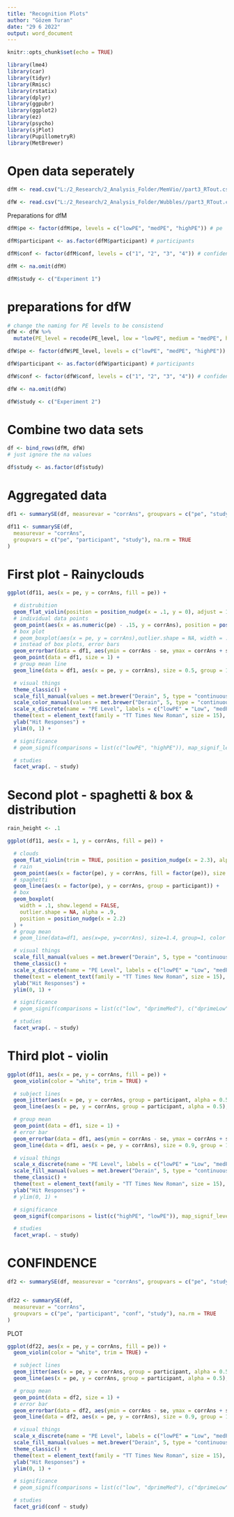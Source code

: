 ```yaml
---
title: "Recognition Plots"
author: "Gözem Turan"
date: "29 6 2022"
output: word_document
---
```


```r
knitr::opts_chunk$set(echo = TRUE)
```

```r
library(lme4)
library(car)
library(tidyr)
library(Rmisc)
library(rstatix)
library(dplyr)
library(ggpubr)
library(ggplot2)
library(ez)
library(psycho)
library(sjPlot)
library(PupillometryR)
library(MetBrewer)
```

# Open data seperately
```r
dfM <- read.csv("L:/2_Research/2_Analysis_Folder/MemVio//part3_RTout.csv")

dfW <- read.csv("L:/2_Research/2_Analysis_Folder/Wubbles//part3_RTout.csv")
```

Preparations for dfM
```r
dfM$pe <- factor(dfM$pe, levels = c("lowPE", "medPE", "highPE")) # pe

dfM$participant <- as.factor(dfM$participant) # participants

dfM$conf <- factor(dfM$conf, levels = c("1", "2", "3", "4")) # confidence

dfM <- na.omit(dfM)

dfM$study <- c("Experiment 1")
```

# preparations for dfW
```r
# change the naming for PE levels to be consistend
dfW <- dfW %>%
  mutate(PE_level = recode(PE_level, low = "lowPE", medium = "medPE", high = "highPE"))

dfW$pe <- factor(dfW$PE_level, levels = c("lowPE", "medPE", "highPE")) # pe

dfW$participant <- as.factor(dfW$participant) # participants

dfW$conf <- factor(dfW$conf, levels = c("1", "2", "3", "4")) # confidence

dfW <- na.omit(dfW)

dfW$study <- c("Experiment 2")
```

# Combine two data sets
```r
df <- bind_rows(dfM, dfW)
# just ignore the na values

df$study <- as.factor(df$study)
```

# Aggregated data
```r
df1 <- summarySE(df, measurevar = "corrAns", groupvars = c("pe", "study"), na.rm = TRUE)

df11 <- summarySE(df,
  measurevar = "corrAns",
  groupvars = c("pe", "participant", "study"), na.rm = TRUE
)
```

# First plot - Rainyclouds
```r
ggplot(df11, aes(x = pe, y = corrAns, fill = pe)) +

  # distrubition
  geom_flat_violin(position = position_nudge(x = .1, y = 0), adjust = 1.5, trim = TRUE, color = "white") +
  # individual data points
  geom_point(aes(x = as.numeric(pe) - .15, y = corrAns), position = position_jitter(width = .05, height = 0), size = 1, shape = 20) +
  # box plot
  # geom_boxplot(aes(x = pe, y = corrAns),outlier.shape = NA, width = .1, colour = "black") +
  # instead of box plots, error bars
  geom_errorbar(data = df1, aes(ymin = corrAns - se, ymax = corrAns + se, width = 0.1)) +
  geom_point(data = df1, size = 1) +
  # group mean line
  geom_line(data = df1, aes(x = pe, y = corrAns), size = 0.5, group = 1) +

  # visual things
  theme_classic() +
  scale_fill_manual(values = met.brewer("Derain", 5, type = "continuous")) +
  scale_color_manual(values = met.brewer("Derain", 5, type = "continuous")) +
  scale_x_discrete(name = "PE Level", labels = c("lowPE" = "Low", "medPE" = "Medium", "highPE" = "High")) +
  theme(text = element_text(family = "TT Times New Roman", size = 15), legend.title = element_text(size = 1), legend.text = element_text(size = 12), legend.position = "None", legend.direction = "vertical") +
  ylab("Hit Responses") +
  ylim(0, 1) +

  # significance
  # geom_signif(comparisons = list(c("lowPE", "highPE")), map_signif_level=TRUE, y_position = c(1.1, 1.2, 1.3)) +

  # studies
  facet_wrap(. ~ study)
```

# Second plot - spaghetti & box & distribution
```r
rain_height <- .1

ggplot(df11, aes(x = 1, y = corrAns, fill = pe)) +

  # clouds
  geom_flat_violin(trim = TRUE, position = position_nudge(x = 2.3), alpha = .9, color = "black") +
  # rain
  geom_point(aes(x = factor(pe), y = corrAns, fill = factor(pe)), size = 2.5, shape = 21) +
  # spaghetti
  geom_line(aes(x = factor(pe), y = corrAns, group = participant)) +
  # box
  geom_boxplot(
    width = .1, show.legend = FALSE,
    outlier.shape = NA, alpha = .9,
    position = position_nudge(x = 2.2)
  ) +
  # group mean
  # geom_line(data=df1, aes(x=pe, y=corrAns), size=1.4, group=1, color = "pink") +

  # visual things
  scale_fill_manual(values = met.brewer("Derain", 5, type = "continuous")) +
  theme_classic() +
  scale_x_discrete(name = "PE Level", labels = c("lowPE" = "Low", "medPE" = "Medium", "highPE" = "High")) +
  theme(text = element_text(family = "TT Times New Roman", size = 15), legend.title = element_text(size = 1), legend.text = element_text(size = 12), legend.position = "None", legend.direction = "vertical") +
  ylab("Hit Responses") +
  ylim(0, 1) +

  # significance
  # geom_signif(comparisons = list(c("low", "dprimeMed"), c("dprimeLow", "dprimeHigh"), c("dprimeMed", "dprimeHigh")), map_signif_level=TRUE) +

  # studies
  facet_wrap(. ~ study)
```


# Third plot - violin
```r
ggplot(df11, aes(x = pe, y = corrAns, fill = pe)) +
  geom_violin(color = "white", trim = TRUE) +

  # subject lines
  geom_jitter(aes(x = pe, y = corrAns, group = participant, alpha = 0.5), color = "gray50", size = 0.5, position = position_dodge(0)) +
  geom_line(aes(x = pe, y = corrAns, group = participant, alpha = 0.5), color = "gray50", position = position_dodge(0)) +

  # group mean
  geom_point(data = df1, size = 1) +
  # error bar
  geom_errorbar(data = df1, aes(ymin = corrAns - se, ymax = corrAns + se, width = 0.1)) +
  geom_line(data = df1, aes(x = pe, y = corrAns), size = 0.9, group = 1) +

  # visual things
  scale_x_discrete(name = "PE Level", labels = c("lowPE" = "Low", "medPE" = "Medium", "highPE" = "High")) +
  scale_fill_manual(values = met.brewer("Derain", 5, type = "continuous")) +
  theme_classic() +
  theme(text = element_text(family = "TT Times New Roman", size = 15), legend.title = element_text(size = 1), legend.text = element_text(size = 12), legend.position = "None", legend.direction = "vertical") +
  ylab("Hit Responses") +
  # ylim(0, 1) +

  # significance
  geom_signif(comparisons = list(c("highPE", "lowPE")), map_signif_level = FALSE) +

  # studies
  facet_wrap(. ~ study)
```


# CONFINDENCE 
```r
df2 <- summarySE(df, measurevar = "corrAns", groupvars = c("pe", "study", "conf"), na.rm = TRUE)


df22 <- summarySE(df,
  measurevar = "corrAns",
  groupvars = c("pe", "participant", "conf", "study"), na.rm = TRUE
)
```

PLOT
```r
ggplot(df22, aes(x = pe, y = corrAns, fill = pe)) +
  geom_violin(color = "white", trim = TRUE) +

  # subject lines
  geom_jitter(aes(x = pe, y = corrAns, group = participant, alpha = 0.5), color = "gray50", size = 0.5, position = position_dodge(0)) +
  geom_line(aes(x = pe, y = corrAns, group = participant, alpha = 0.5), color = "gray50", position = position_dodge(0)) +

  # group mean
  geom_point(data = df2, size = 1) +
  # error bar
  geom_errorbar(data = df2, aes(ymin = corrAns - se, ymax = corrAns + se, width = 0.1)) +
  geom_line(data = df2, aes(x = pe, y = corrAns), size = 0.9, group = 1) +

  # visual things
  scale_x_discrete(name = "PE Level", labels = c("lowPE" = "Low", "medPE" = "Medium", "highPE" = "High")) +
  scale_fill_manual(values = met.brewer("Derain", 5, type = "continuous")) +
  theme_classic() +
  theme(text = element_text(family = "TT Times New Roman", size = 15), legend.title = element_text(size = 1), legend.text = element_text(size = 12), legend.position = "None", legend.direction = "vertical") +
  ylab("Hit Responses") +
  ylim(0, 1) +

  # significance
  # geom_signif(comparisons = list(c("low", "dprimeMed"), c("dprimeLow", "dprimeHigh"), c("dprimeMed", "dprimeHigh")), map_signif_level=TRUE) +

  # studies
  facet_grid(conf ~ study)
```
